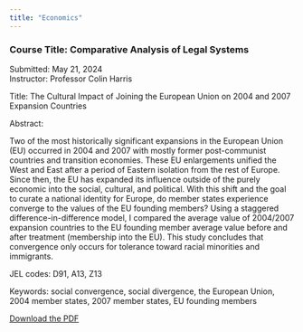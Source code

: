 ```yaml
---
title: "Economics"
---
```


### Course Title: Comparative Analysis of Legal Systems<br>

Submitted: May 21, 2024<br> Instructor: Professor Colin Harris<br>

Title: The Cultural Impact of Joining the European Union on 2004 and 2007 Expansion Countries<br>

Abstract:<br>

Two of the most historically significant expansions in the European Union (EU) occurred in 2004 and 2007 with mostly former post-communist countries and transition economies. These EU enlargements unified the West and East after a period of Eastern isolation from the rest of Europe. Since then, the EU has expanded its influence outside of the purely economic into the social, cultural, and political. With this shift and the goal to curate a national identity for Europe, do member states experience converge to the values of the EU founding members? Using a staggered difference-in-difference model, I compared the average value of 2004/2007 expansion countries to the EU founding member average value before and after treatment (membership into the EU). This study concludes that convergence only occurs for tolerance toward racial minorities and immigrants.<br>

JEL codes: D91, A13, Z13<br>

Keywords: social convergence, social divergence, the European Union, 2004 member states, 2007 member states, EU founding members<br>

[Download the PDF](media/eu_paper.pdf)

